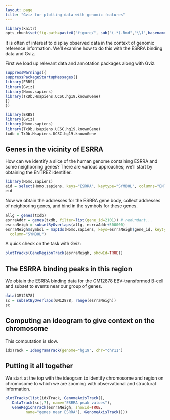 ```yaml
---
layout: page
title: "Gviz for plotting data with genomic features"
---
```


```r
library(knitr)
opts_chunk$set(fig.path=paste0("figure/", sub("(.*).Rmd","\\1",basename(knitr:::knit_concord$get('infile'))), "-"))
```

It is often of interest to display observed data in the
context of genomic reference information.  We'll examine how to 
do this with the ESRRA binding data and Gviz.

First we load up relevant data and annotation packages along with
Gviz.

```r
suppressWarnings({
suppressPackageStartupMessages({
library(ERBS)
library(Gviz)
library(Homo.sapiens)
library(TxDb.Hsapiens.UCSC.hg19.knownGene)
})
})
```
```r
library(ERBS)
library(Gviz)
library(Homo.sapiens)
library(TxDb.Hsapiens.UCSC.hg19.knownGene)
txdb = TxDb.Hsapiens.UCSC.hg19.knownGene
```

## Genes in the vicinity of ESRRA

How can we identify a slice of the human genome containing
ESRRA and some neighboring genes?  There are various approaches;
we'll start by obtaining the ENTREZ identifier.

```r
library(Homo.sapiens)
eid = select(Homo.sapiens, keys="ESRRA", keytype="SYMBOL", columns="ENTREZID")
eid
```

Now we obtain the addresses for the ESRRA gene body,
collect addresses of neighboring genes, and bind in the
symbols for these genes.

```r
allg = genes(txdb)
esrraAddr = genes(txdb, filter=list(gene_id=2101)) # redundant...
esrraNeigh = subsetByOverlaps(allg, esrraAddr+500000)
esrraNeigh$symbol = mapIds(Homo.sapiens, keys=esrraNeigh$gene_id, keytype="ENTREZID",
  column="SYMBOL")
```

A quick check on the task with Gviz:
```r
plotTracks(GeneRegionTrack(esrraNeigh, showId=TRUE))
```

## The ESRRA binding peaks in this region

We obtain the ESRRA binding data for the GM12878 EBV-transformed
B-cell and subset to events near our group of genes.
```r
data(GM12878)
sc = subsetByOverlaps(GM12878, range(esrraNeigh))
sc
```

## Computing an ideogram to give context on the chromosome

This computation is slow.
```r
idxTrack = IdeogramTrack(genome="hg19", chr="chr11")
```

## Putting it all together

We start at the top with the ideogram to identify chromosome and
region on chromosome to which we are zooming with observational
and structural information.

```r
plotTracks(list(idxTrack, GenomeAxisTrack(), 
   DataTrack(sc[,7], name="ESRRA peak values"), 
   GeneRegionTrack(esrraNeigh, showId=TRUE,
         name="genes near ESRRA"), GenomeAxisTrack()))
```
